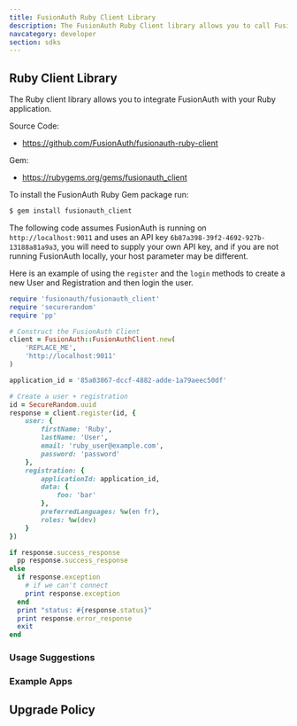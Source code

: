 ```yaml
---
title: FusionAuth Ruby Client Library
description: The FusionAuth Ruby Client library allows you to call FusionAuth from Ruby applications.
navcategory: developer
section: sdks
---
```


## Ruby Client Library

The Ruby client library allows you to integrate FusionAuth with your Ruby application.

Source Code:

* https://github.com/FusionAuth/fusionauth-ruby-client

Gem:

* https://rubygems.org/gems/fusionauth_client

To install the FusionAuth Ruby Gem package run:

```bash
$ gem install fusionauth_client
```

The following code assumes FusionAuth is running on `http://localhost:9011` and uses an API key `6b87a398-39f2-4692-927b-13188a81a9a3`, you will need to supply your own API key, and if you are not running FusionAuth locally, your host parameter may be different.

Here is an example of using the `register` and the `login` methods to create a new User and Registration and then login the user.

```ruby
require 'fusionauth/fusionauth_client'
require 'securerandom'
require 'pp'

# Construct the FusionAuth Client
client = FusionAuth::FusionAuthClient.new(
    'REPLACE_ME',
    'http://localhost:9011'
)

application_id = '85a03867-dccf-4882-adde-1a79aeec50df'

# Create a user + registration
id = SecureRandom.uuid
response = client.register(id, {
    user: {
        firstName: 'Ruby',
        lastName: 'User',
        email: 'ruby_user@example.com',
        password: 'password'
    },
    registration: {
        applicationId: application_id,
        data: {
            foo: 'bar'
        },
        preferredLanguages: %w(en fr),
        roles: %w(dev)
    }
})

if response.success_response
  pp response.success_response
else
  if response.exception
    # if we can't connect
    print response.exception
  end
  print "status: #{response.status}"
  print response.error_response
  exit
end

```

### Usage Suggestions

<HowToUseClientLibraries />

### Example Apps
<ExampleApps language="ruby" />

## Upgrade Policy

<SdkUpgradePolicy/>
